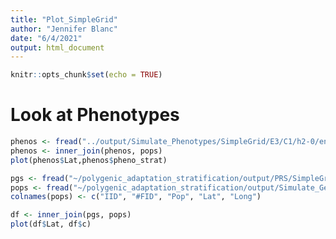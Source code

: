 ```yaml
---
title: "Plot_SimpleGrid"
author: "Jennifer Blanc"
date: "6/4/2021"
output: html_document
---
```


```r
knitr::opts_chunk$set(echo = TRUE)
```


# Look at Phenotypes



```r
phenos <- fread("../output/Simulate_Phenotypes/SimpleGrid/E3/C1/h2-0/env-10/genos-gwas_common.phenos.txt")
phenos <- inner_join(phenos, pops)
plot(phenos$Lat,phenos$pheno_strat)

```







```r
pgs <- fread("~/polygenic_adaptation_stratification/output/PRS/SimpleGrid/E3/C1/h2-0/env-10/PGS.txt")
pops <- fread("~/polygenic_adaptation_stratification/output/Simulate_Genotypes/SimpleGrid/E3/genos.pop")
colnames(pops) <- c("IID", "#FID", "Pop", "Lat", "Long")

df <- inner_join(pgs, pops)
plot(df$Lat, df$c)
```

